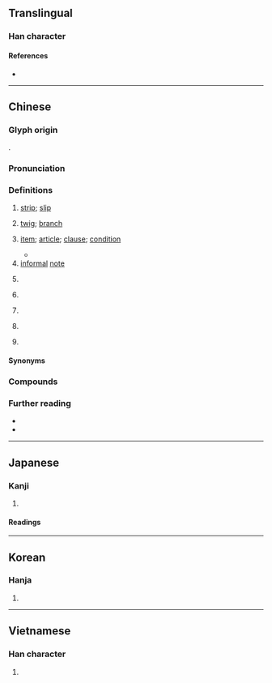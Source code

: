 {{also|条}}
{{character info}}
==Translingual==

===Han character===
{{Han char|rn=75|rad=木|as=07|sn=11|four=28294|canj=OLOD|ids=⿲亻丨条(GV),⿲亻丨⿱攵木(HTJK),⿸攸木(HTJK)}}

====References====
* {{Han ref|kx=0529.140|dkj=14859|dj=0917.240|hdz=10176.020|uh=689D|ud=26781|bh=B1F8|bd=45560}}

----

==Chinese==
{{zh-forms|s=条|alt=樤}}
{{zh-wp}}

===Glyph origin===
{{Han etym}}
{{Han compound|攸|木|ls=psc|c1=p|c2=s}}.

===Pronunciation===
{{zh-pron
|m=tiáo,er=y
|m-s=tiao2
|c=tiu4,tiu5
|c_note=tiu5 - rare
|c-t=hiau3
|g=
|h=pfs=thiàu
|j=
|mb=
|md=dèu
|mn=tiâu/liâu
|mn_note=tiâu - literary; liâu - vernacular
|mn-t=diao5/diou5
|mn-t_note=diao5 - Shantou; diou5 - Chaozhou
|w=3diau
|x=
|mc=y
|oc=y
|cat=n,cls
}}

===Definitions===
{{zh-hanzi}}

# [[strip]]; [[slip]]
#: {{zh-x|紙條|'''slip''' of paper}}
# [[twig]]; [[branch]]
# {{lb|zh|of law or treaty}} [[item]]; [[article]]; [[clause]]; [[condition]]
#* {{zh-x|^郵政 服務 人員 犯 前 條 之 罪 或 刑法 第 二-百 零 二 條 或 第 二-百 零 四 條 關於 郵票 之 罪 者，加重 其 刑 至 二 分 之 一。|When postal employees commit crimes mentioned in the preceding '''article''' or '''Article''' 202 or '''Article''' 204 of the Criminal Code with respect to postage stamps, the prison terms shall be increased by one-half.|ref='''2018 December 5''', Republic of China, {{lang|zh|郵政法}} (Postal Act), article 37}}
# [[informal]] [[note]]
#: {{zh-x|病假{jià}條|certificate for sick leave}}
#: {{zh-x|廚房 裡 我 發現 他 留 了 張 條|I found a note from him in the kitchen.}}
# {{zh-classifier|[[long]] and [[thin]] objects or [[animal]]s}}
#: {{zh-x|一 條 紅 魚|a red fish}}
#: {{zh-x|一 條 蛇|a snake}}
#: {{zh-x|一 條 路|a road}}
#: {{zh-x|一 條 河|a river}}
#: {{zh-x|一 條 褲子|a '''pair''' of pants}}
# {{zh-classifier|something that can be [[list]]ed [[item]] by item, such as [[reason]]s, ([[piece]]s of) [[news]], [[message]]s, [[advice]]s, etc}}
# {{lb|zh|Hakka|Min Nan}} {{zh-classifier|[[song]]s}}
# {{lb|zh|Cantonese|Hakka|Min Nan}} {{zh-classifier|[[life|lives]]}}
# {{lb|zh|Cantonese|often|derogatory}} {{zh-classifier|[[people]]}}
#: {{zh-x|嗰 條 女{neoi5-2}|that girl|C}}

====Synonyms====
{{zh-dial}}

===Compounds===
{{zh-der|粉條子|藥艾條|記憶條|友好條約|信條|借條|千條萬端|倡條|口條|二十一條|必要條件|一條提|報條|一條腿兒|姓名條例|尼斯信條|慢條斯禮|慢條斯理|慢條廝禮|回條|北京條約|兌條|律條|一條心|便條|井井有條|一條腸子|天條|帝王條款|工作條件|屏條|勞動條件|布條|對等條約|和平條約|伊犁條約|封條|一條龍|出條子|一條藤兒|同條共貫|太空條約|冶葉倡條|四壁蕭條|壓條法|字條|中條山|帶條的|慢條絲禮|基礎條約|一條鞭|倡條冶葉|商品條碼|千足港條|叫條子|先決條件|南京條約|千條萬緒|壓條|便條紙|木條|條理不清|條理|條兒|條碼|有機線條|條約|無條件|條規|條達|條條框框|枝條|條屏|條貫|沿條兒|條案|條奏|條分縷晰|批條|抽條|白條|法條|柳條|條理井然|條件句|星條旗|條目|有條不紊|條播|璦琿條約|條例|條紋|條道|條件刺激|條凳|春條兒|桁條|沒皮條|條分縷析|條據|發條|教條主義|條暢|皮條艇|皮條|油條|王條|條記|條幅|條形圖|皮條客|教條|條脫|焊條|插條|戒條|科條|漫條斯理|條陳|爐條|條風|條件|柔條|條頓|條理分明|條款|條文|條支|條對|條子|條列|條件反射|條桑育|析縷分條|條金|拉皮條|有條有理|條施|白條豬|氈條|收條|頭條|老油條|辭條|蜚條|苗條|蘭玉蕭條|紙條|線條|蒜條金|藤條|豆條|華僑條款|風不鳴條|虎門條約|黃金條款|經濟蕭條|篾條|精赤條條|領條兒|蕭條|臨時條款|長條圖|筍條|風雨蕭條|齒條|麵條|鴨條|鳴條|馬關條約|黃埔條約|長條兒|頭條新聞|肋條|雪條|附帶條款|通商條約|金條|門檻條款|鏈條|鋼條|銀條菜|鉛條|金科玉條|詞條|通條樹|通條|輻條|身後蕭條|路條|赤條精光|赤條條|落日條款|規條|間條掃描|荊條|薯條|粉條|蒜條|粗線條|扭扭薯條|不平等條約|棉條}}

===Further reading===
* {{thcwd|7489}}
* {{R:yue:Hanzi}}

{{zh-cat|Beginning}}

----

==Japanese==
{{ja-kanji forms|条|條}}

===Kanji===
{{ja-kanji|grade=|rs=木07|shin=条}}

# {{rfdef|ja|sort=木07}}

====Readings====
{{ja-readings
|goon=じょう
|kanon=ちょう
|on=でき
|kun=えだ-, すじ-
}}

----

==Korean==

===Hanja===
{{ko-hanja|hangeul=조|eumhun=|rv=jo|mr=cho|y=co}}

# {{rfdef|ko|sort=木07}}

----

==Vietnamese==

===Han character===
{{vi-hantu|[[điều]]|rs=木07}}

# {{rfdef|vi|sort=木07}}